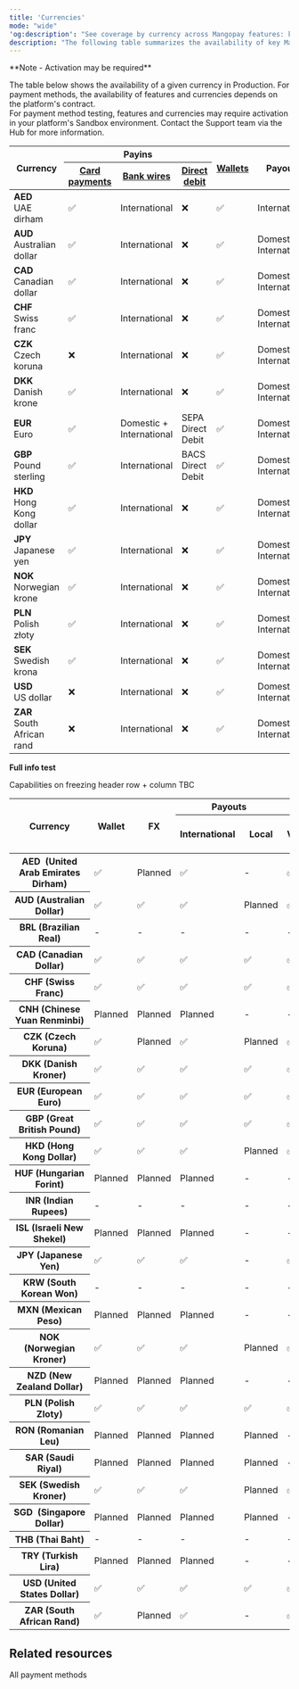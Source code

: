 ```yaml
---
title: 'Currencies'  
mode: "wide"
'og:description': "See coverage by currency across Mangopay features: key payment methods, wallets, payouts, and more."  
description: "The following table summarizes the availability of key Mangopay features by currency."
--- 
```



<Note>  
**Note - Activation may be required** 
  
The table below shows the availability of a given currency in Production. For payment methods, the availability of features and currencies depends on the platform's contract.   
For payment method testing, features and currencies may require activation in your platform's Sandbox environment. Contact the Support team via the Hub for more information.  
</Note>

<table>
<thead>
  <tr>
    <th class="header" rowspan="2">Currency</th>
    <th class="header center-in-row bottom-border" colspan="3">Payins</th>
    <th class="header" rowspan="2"><a href="https://mangopay.com/docs/endpoints/wallets">Wallets</a></th>
    <th class="header" rowspan="2">Payouts</th>
  </tr>
  <tr>
    <th class="header"><a href="https://mangopay.com/docs/endpoints/card">Card payments</a></th>
    <th class="header"><a href="https://mangopay.com/docs/endpoints/direct-bank-wires">Bank wires</a></th>
    <th class="header"><a href="https://mangopay.com/docs/concepts/payments/payment-methods/banking/direct-debit">Direct debit</a></th>
  </tr>
</thead>
  <tbody>
    <tr>
      <td class="content"><strong>AED<br/></strong>UAE dirham</td>
      <td class="content">✅</td>
      <td class="content">International</td>
      <td class="content">❌</td>
      <td class="content">✅</td>
      <td class="content">International</td>
    </tr>
    <tr>
      <td class="content"><strong>AUD<br/></strong>Australian dollar</td>
      <td class="content">✅</td>
      <td class="content">International</td>
      <td class="content">❌</td>
      <td class="content">✅</td>
      <td class="content">Domestic + International</td>
    </tr>
    <tr>
      <td class="content"><strong>CAD<br/></strong>Canadian dollar</td>
      <td class="content">✅</td>
      <td class="content">International</td>
      <td class="content">❌</td>
      <td class="content">✅</td>
      <td class="content">Domestic + International</td>
    </tr>
    <tr>
      <td class="content"><strong>CHF<br/></strong>Swiss franc</td>
      <td class="content">✅</td>
      <td class="content">International</td>
      <td class="content">❌</td>
      <td class="content">✅</td>
      <td class="content">Domestic + International</td>
    </tr>
   <tr>
  <td class="content"><strong>CZK<br/></strong>Czech koruna</td>
  <td class="content">❌</td>
  <td class="content">International</td>
  <td class="content">❌</td>
  <td class="content">✅</td>
  <td class="content">Domestic + International</td>
</tr>
<tr>
  <td class="content"><strong>DKK<br/></strong>Danish krone</td>
  <td class="content">✅</td>
  <td class="content">International</td>
  <td class="content">❌</td>
  <td class="content">✅</td>
  <td class="content">Domestic + International</td>
</tr>
<tr>
  <td class="content"><strong>EUR<br/></strong>Euro</td>
  <td class="content">✅</td>
  <td class="content">Domestic + International</td>
  <td class="content">SEPA Direct Debit</td>
  <td class="content">✅</td>
  <td class="content">Domestic + International</td>
</tr>
<tr>
  <td class="content"><strong>GBP<br/></strong>Pound sterling</td>
  <td class="content">✅</td>
  <td class="content">International</td>
  <td class="content">BACS Direct Debit</td>
  <td class="content">✅</td>
  <td class="content">Domestic + International</td>
</tr>
<tr>
  <td class="content"><strong>HKD<br/></strong>Hong Kong dollar</td>
  <td class="content">✅</td>
  <td class="content">International</td>
  <td class="content">❌</td>
  <td class="content">✅</td>
  <td class="content">Domestic + International</td>
</tr>
<tr>
  <td class="content"><strong>JPY<br/></strong>Japanese yen</td>
  <td class="content">✅</td>
  <td class="content">International</td>
  <td class="content">❌</td>
  <td class="content">✅</td>
  <td class="content">Domestic + International</td>
</tr>
<tr>
  <td class="content"><strong>NOK<br/></strong>Norwegian krone</td>
  <td class="content">✅</td>
  <td class="content">International</td>
  <td class="content">❌</td>
  <td class="content">✅</td>
  <td class="content">Domestic + International</td>
</tr>
<tr>
  <td class="content"><strong>PLN<br/></strong>Polish złoty</td>
  <td class="content">✅</td>
  <td class="content">International</td>
  <td class="content">❌</td>
  <td class="content">✅</td>
  <td class="content">Domestic + International</td>
</tr>
<tr>
  <td class="content"><strong>SEK<br/></strong>Swedish krona</td>
  <td class="content">✅</td>
  <td class="content">International</td>
  <td class="content">❌</td>
  <td class="content">✅</td>
  <td class="content">Domestic + International</td>
</tr>
<tr>
  <td class="content"><strong>USD<br/></strong>US dollar</td>
  <td class="content">❌</td>
  <td class="content">International</td>
  <td class="content">❌</td>
  <td class="content">✅</td>
  <td class="content">Domestic + International</td>
</tr>
<tr>
  <td class="content"><strong>ZAR<br/></strong>South African rand</td>
  <td class="content">❌</td>
  <td class="content">International</td>
  <td class="content">❌</td>
  <td class="content">✅</td>
  <td class="content">Domestic + International</td>
</tr>
  </tbody>
</table>

**Full info test**

Capabilities on freezing header row + column TBC

<table id="currenciesTable">
<thead>
  <tr>
    <th class="header" rowspan="2">Currency</th>
    <th class="header" rowspan="2">Wallet</th>
    <th class="header" rowspan="2">FX</th>
    <th class="header" colspan="2">Payouts</th>
    <th class="header" colspan="5">Card pay-ins</th>
    <th class="header" colspan="4">Banking pay-ins</th>
    <th class="header" colspan="10">Other pay-ins</th>
  </tr>
  <tr>
    <th class="header">International</th>
    <th class="header">Local</th>
    <th class="header">Visa</th>
    <th class="header">Mastercard</th>
    <th class="header">Cartes Bancaires</th>
    <th class="header">AMEX</th>
    <th class="header">Maestro</th>
    <th class="header">Bank wire - International</th>
    <th class="header">Bank wire - Local</th>
    <th class="header">Virtual IBANs </th>
    <th class="header">Direct debit</th>
    <th class="header">Apple Pay</th>
    <th class="header">BLIK</th>
    <th class="header">Giropay</th>
    <th class="header">Google Pay</th>
    <th class="header">iDEAL</th>
    <th class="header">Klarna</th>
    <th class="header">MB WAY</th>
    <th class="header">Multibanco</th>
    <th class="header">PayPal</th>
    <th class="header">Satispay</th>
  </tr>
</thead>
<tbody>
  <tr>
    <th class="header">AED&nbsp;&nbsp;(United Arab Emirates Dirham)</th>
    <td class="content">✅</td>
    <td class="content">Planned</td>
    <td class="content">✅</td>
    <td class="content">-</td>
    <td class="content">✅</td>
    <td class="content">✅</td>
    <td class="content">✅</td>
    <td class="content">-</td>
    <td class="content">-</td>
    <td class="content">✅</td>
    <td class="content">-</td>
    <td class="content">-</td>
    <td class="content">-</td>
    <td class="content">✅</td>
    <td class="content">-</td>
    <td class="content">-</td>
    <td class="content">✅</td>
    <td class="content">-</td>
    <td class="content">-</td>
    <td class="content">-</td>
    <td class="content">-</td>
    <td class="content">-</td>
    <td class="content">-</td>
  </tr>
  <tr>
    <th class="header">AUD (Australian Dollar)</th>
    <td class="content">✅</td>
    <td class="content">✅</td>
    <td class="content">✅</td>
    <td class="content">Planned</td>
    <td class="content">✅</td>
    <td class="content">✅</td>
    <td class="content">✅</td>
    <td class="content">✅</td>
    <td class="content">-</td>
    <td class="content">✅</td>
    <td class="content">-</td>
    <td class="content">-</td>
    <td class="content">-</td>
    <td class="content">✅</td>
    <td class="content">-</td>
    <td class="content">-</td>
    <td class="content">✅</td>
    <td class="content">-</td>
    <td class="content">-</td>
    <td class="content">-</td>
    <td class="content">-</td>
    <td class="content">-</td>
    <td class="content">-</td>
  </tr>
  <tr>
    <th class="header">BRL (Brazilian Real)</th>
    <td class="content">-</td>
    <td class="content">-</td>
    <td class="content">-</td>
    <td class="content">-</td>
    <td class="content">-</td>
    <td class="content">-</td>
    <td class="content">-</td>
    <td class="content">-</td>
    <td class="content">-</td>
    <td class="content">-</td>
    <td class="content">-</td>
    <td class="content">-</td>
    <td class="content">-</td>
    <td class="content">-</td>
    <td class="content">-</td>
    <td class="content">-</td>
    <td class="content">-</td>
    <td class="content">-</td>
    <td class="content">-</td>
    <td class="content">-</td>
    <td class="content">-</td>
    <td class="content">-</td>
    <td class="content">-</td>
  </tr>
  <tr>
    <th class="header">CAD (Canadian Dollar)</th>
    <td class="content">✅</td>
    <td class="content">✅</td>
    <td class="content">✅</td>
    <td class="content">✅</td>
    <td class="content">✅</td>
    <td class="content">✅</td>
    <td class="content">✅</td>
    <td class="content">✅</td>
    <td class="content">-</td>
    <td class="content">✅</td>
    <td class="content">Planned</td>
    <td class="content">Planned</td>
    <td class="content">-</td>
    <td class="content">✅</td>
    <td class="content">-</td>
    <td class="content">-</td>
    <td class="content">✅</td>
    <td class="content">-</td>
    <td class="content">-</td>
    <td class="content">-</td>
    <td class="content">-</td>
    <td class="content">-</td>
    <td class="content">-</td>
  </tr>
  <tr>
    <th class="header">CHF (Swiss Franc)</th>
    <td class="content">✅</td>
    <td class="content">✅</td>
    <td class="content">✅</td>
    <td class="content">✅</td>
    <td class="content">✅</td>
    <td class="content">✅</td>
    <td class="content">✅</td>
    <td class="content">✅</td>
    <td class="content">-</td>
    <td class="content">✅</td>
    <td class="content">-</td>
    <td class="content">-</td>
    <td class="content">-</td>
    <td class="content">✅</td>
    <td class="content">-</td>
    <td class="content">-</td>
    <td class="content">✅</td>
    <td class="content">-</td>
    <td class="content">✅</td>
    <td class="content">-</td>
    <td class="content">-</td>
    <td class="content">✅</td>
    <td class="content">-</td>
  </tr>
  <tr>
    <th class="header">CNH (Chinese Yuan Renminbi)</th>
    <td class="content">Planned</td>
    <td class="content">Planned</td>
    <td class="content">Planned</td>
    <td class="content">-</td>
    <td class="content">-</td>
    <td class="content">-</td>
    <td class="content">-</td>
    <td class="content">-</td>
    <td class="content">-</td>
    <td class="content">Planned</td>
    <td class="content">-</td>
    <td class="content">-</td>
    <td class="content">-</td>
    <td class="content">-</td>
    <td class="content">-</td>
    <td class="content">-</td>
    <td class="content">-</td>
    <td class="content">-</td>
    <td class="content">-</td>
    <td class="content">-</td>
    <td class="content">-</td>
    <td class="content">-</td>
    <td class="content">-</td>
  </tr>
  <tr>
    <th class="header">CZK (Czech Koruna)</th>
    <td class="content">✅</td>
    <td class="content">Planned</td>
    <td class="content">✅</td>
    <td class="content">Planned</td>
    <td class="content">✅</td>
    <td class="content">-</td>
    <td class="content">-</td>
    <td class="content">-</td>
    <td class="content">-</td>
    <td class="content">✅</td>
    <td class="content">-</td>
    <td class="content">-</td>
    <td class="content">-</td>
    <td class="content">-</td>
    <td class="content">-</td>
    <td class="content">-</td>
    <td class="content">-</td>
    <td class="content">-</td>
    <td class="content">-</td>
    <td class="content">-</td>
    <td class="content">-</td>
    <td class="content">-</td>
    <td class="content">-</td>
  </tr>
  <tr>
    <th class="header">DKK (Danish Kroner)</th>
    <td class="content">✅</td>
    <td class="content">✅</td>
    <td class="content">✅</td>
    <td class="content">✅</td>
    <td class="content">✅</td>
    <td class="content">✅</td>
    <td class="content">✅</td>
    <td class="content">✅</td>
    <td class="content">-</td>
    <td class="content">✅</td>
    <td class="content">Planned</td>
    <td class="content">Planned</td>
    <td class="content">-</td>
    <td class="content">✅</td>
    <td class="content">-</td>
    <td class="content">-</td>
    <td class="content">✅</td>
    <td class="content">-</td>
    <td class="content">✅</td>
    <td class="content">-</td>
    <td class="content">-</td>
    <td class="content">-</td>
    <td class="content">-</td>
  </tr>
  <tr>
    <th class="header">EUR (European Euro)</th>
    <td class="content">✅</td>
    <td class="content">✅</td>
    <td class="content">✅</td>
    <td class="content">✅</td>
    <td class="content">✅</td>
    <td class="content">✅</td>
    <td class="content">✅</td>
    <td class="content">✅</td>
    <td class="content">✅</td>
    <td class="content">✅</td>
    <td class="content">✅</td>
    <td class="content">✅</td>
    <td class="content">✅</td>
    <td class="content">✅</td>
    <td class="content">-</td>
    <td class="content">✅</td>
    <td class="content">✅</td>
    <td class="content">✅</td>
    <td class="content">✅</td>
    <td class="content">✅</td>
    <td class="content">✅</td>
    <td class="content">✅</td>
    <td class="content">✅</td>
  </tr>
  <tr>
    <th class="header">GBP (Great British Pound)</th>
    <td class="content">✅</td>
    <td class="content">✅</td>
    <td class="content">✅</td>
    <td class="content">✅</td>
    <td class="content">✅</td>
    <td class="content">✅</td>
    <td class="content">✅</td>
    <td class="content">✅</td>
    <td class="content">-</td>
    <td class="content">✅</td>
    <td class="content">✅</td>
    <td class="content">Planned</td>
    <td class="content">✅</td>
    <td class="content">✅</td>
    <td class="content">-</td>
    <td class="content">-</td>
    <td class="content">✅</td>
    <td class="content">-</td>
    <td class="content">✅</td>
    <td class="content">-</td>
    <td class="content">-</td>
    <td class="content">✅</td>
    <td class="content">-</td>
  </tr>
  <tr>
    <th class="header">HKD (Hong Kong Dollar)</th>
    <td class="content">✅</td>
    <td class="content">✅</td>
    <td class="content">✅</td>
    <td class="content">Planned</td>
    <td class="content">✅</td>
    <td class="content">✅</td>
    <td class="content">✅</td>
    <td class="content">✅</td>
    <td class="content">-</td>
    <td class="content">✅</td>
    <td class="content">-</td>
    <td class="content">-</td>
    <td class="content">-</td>
    <td class="content">✅</td>
    <td class="content">-</td>
    <td class="content">-</td>
    <td class="content">✅</td>
    <td class="content">-</td>
    <td class="content">-</td>
    <td class="content">-</td>
    <td class="content">-</td>
    <td class="content">-</td>
    <td class="content">-</td>
  </tr>
  <tr>
    <th class="header">HUF (Hungarian Forint)</th>
    <td class="content">Planned</td>
    <td class="content">Planned</td>
    <td class="content">Planned</td>
    <td class="content">-</td>
    <td class="content">-</td>
    <td class="content">-</td>
    <td class="content">-</td>
    <td class="content">-</td>
    <td class="content">-</td>
    <td class="content">Planned</td>
    <td class="content">-</td>
    <td class="content">-</td>
    <td class="content">-</td>
    <td class="content">-</td>
    <td class="content">-</td>
    <td class="content">-</td>
    <td class="content">-</td>
    <td class="content">-</td>
    <td class="content">-</td>
    <td class="content">-</td>
    <td class="content">-</td>
    <td class="content">-</td>
    <td class="content">-</td>
  </tr>
  <tr>
    <th class="header">INR (Indian Rupees) </th>
    <td class="content">-</td>
    <td class="content">-</td>
    <td class="content">-</td>
    <td class="content">-</td>
    <td class="content">-</td>
    <td class="content">-</td>
    <td class="content">-</td>
    <td class="content">-</td>
    <td class="content">-</td>
    <td class="content">-</td>
    <td class="content">-</td>
    <td class="content">-</td>
    <td class="content">-</td>
    <td class="content">-</td>
    <td class="content">-</td>
    <td class="content">-</td>
    <td class="content">-</td>
    <td class="content">-</td>
    <td class="content">-</td>
    <td class="content">-</td>
    <td class="content">-</td>
    <td class="content">-</td>
    <td class="content">-</td>
  </tr>
  <tr>
    <th class="header">ISL (Israeli New Shekel)</th>
    <td class="content">Planned</td>
    <td class="content">Planned</td>
    <td class="content">Planned</td>
    <td class="content">-</td>
    <td class="content">-</td>
    <td class="content">-</td>
    <td class="content">-</td>
    <td class="content">-</td>
    <td class="content">-</td>
    <td class="content">Planned</td>
    <td class="content">-</td>
    <td class="content">-</td>
    <td class="content">-</td>
    <td class="content">-</td>
    <td class="content">-</td>
    <td class="content">-</td>
    <td class="content">-</td>
    <td class="content">-</td>
    <td class="content">-</td>
    <td class="content">-</td>
    <td class="content">-</td>
    <td class="content">-</td>
    <td class="content">-</td>
  </tr>
  <tr>
    <th class="header">JPY (Japanese Yen)</th>
    <td class="content">✅</td>
    <td class="content">✅</td>
    <td class="content">✅</td>
    <td class="content">-</td>
    <td class="content">✅</td>
    <td class="content">✅</td>
    <td class="content">✅</td>
    <td class="content">✅</td>
    <td class="content">-</td>
    <td class="content">✅</td>
    <td class="content">-</td>
    <td class="content">-</td>
    <td class="content">-</td>
    <td class="content">✅</td>
    <td class="content">-</td>
    <td class="content">-</td>
    <td class="content">✅</td>
    <td class="content">-</td>
    <td class="content">-</td>
    <td class="content">-</td>
    <td class="content">-</td>
    <td class="content">-</td>
    <td class="content">-</td>
  </tr>
  <tr>
    <th class="header">KRW (South Korean Won)</th>
    <td class="content">-</td>
    <td class="content">-</td>
    <td class="content">-</td>
    <td class="content">-</td>
    <td class="content">-</td>
    <td class="content">-</td>
    <td class="content">-</td>
    <td class="content">-</td>
    <td class="content">-</td>
    <td class="content">-</td>
    <td class="content">-</td>
    <td class="content">-</td>
    <td class="content">-</td>
    <td class="content">-</td>
    <td class="content">-</td>
    <td class="content">-</td>
    <td class="content">-</td>
    <td class="content">-</td>
    <td class="content">-</td>
    <td class="content">-</td>
    <td class="content">-</td>
    <td class="content">-</td>
    <td class="content">-</td>
  </tr>
  <tr>
    <th class="header">MXN (Mexican Peso)</th>
    <td class="content">Planned</td>
    <td class="content">Planned</td>
    <td class="content">Planned</td>
    <td class="content">-</td>
    <td class="content">-</td>
    <td class="content">-</td>
    <td class="content">-</td>
    <td class="content">-</td>
    <td class="content">-</td>
    <td class="content">Planned</td>
    <td class="content">-</td>
    <td class="content">-</td>
    <td class="content">-</td>
    <td class="content">-</td>
    <td class="content">-</td>
    <td class="content">-</td>
    <td class="content">-</td>
    <td class="content">-</td>
    <td class="content">-</td>
    <td class="content">-</td>
    <td class="content">-</td>
    <td class="content">-</td>
    <td class="content">-</td>
  </tr>
  <tr>
    <th class="header">NOK (Norwegian Kroner)</th>
    <td class="content">✅</td>
    <td class="content">✅</td>
    <td class="content">✅</td>
    <td class="content">Planned</td>
    <td class="content">✅</td>
    <td class="content">✅</td>
    <td class="content">✅</td>
    <td class="content">✅</td>
    <td class="content">-</td>
    <td class="content">✅</td>
    <td class="content">-</td>
    <td class="content">-</td>
    <td class="content">-</td>
    <td class="content">✅</td>
    <td class="content">-</td>
    <td class="content">-</td>
    <td class="content">✅</td>
    <td class="content">-</td>
    <td class="content">-</td>
    <td class="content">-</td>
    <td class="content">-</td>
    <td class="content">-</td>
    <td class="content">-</td>
  </tr>
  <tr>
    <th class="header">NZD (New Zealand Dollar)</th>
    <td class="content">Planned</td>
    <td class="content">Planned</td>
    <td class="content">Planned</td>
    <td class="content">-</td>
    <td class="content">-</td>
    <td class="content">-</td>
    <td class="content">-</td>
    <td class="content">-</td>
    <td class="content">-</td>
    <td class="content">Planned</td>
    <td class="content">-</td>
    <td class="content">-</td>
    <td class="content">-</td>
    <td class="content">-</td>
    <td class="content">-</td>
    <td class="content">-</td>
    <td class="content">-</td>
    <td class="content">-</td>
    <td class="content">-</td>
    <td class="content">-</td>
    <td class="content">-</td>
    <td class="content">-</td>
    <td class="content">-</td>
  </tr>
  <tr>
    <th class="header">PLN (Polish Zloty)</th>
    <td class="content">✅</td>
    <td class="content">✅</td>
    <td class="content">✅</td>
    <td class="content">✅</td>
    <td class="content">✅</td>
    <td class="content">✅</td>
    <td class="content">✅</td>
    <td class="content">✅</td>
    <td class="content">-</td>
    <td class="content">✅</td>
    <td class="content">Planned</td>
    <td class="content">Planned</td>
    <td class="content">-</td>
    <td class="content">✅</td>
    <td class="content"> ✅</td>
    <td class="content">-</td>
    <td class="content">✅</td>
    <td class="content">-</td>
    <td class="content">✅</td>
    <td class="content">-</td>
    <td class="content">-</td>
    <td class="content">-</td>
    <td class="content">-</td>
  </tr>
  <tr>
    <th class="header">RON (Romanian Leu)</th>
    <td class="content">Planned</td>
    <td class="content">Planned</td>
    <td class="content">Planned</td>
    <td class="content">Planned</td>
    <td class="content">-</td>
    <td class="content">-</td>
    <td class="content">-</td>
    <td class="content">-</td>
    <td class="content">-</td>
    <td class="content">Planned</td>
    <td class="content">-</td>
    <td class="content">-</td>
    <td class="content">-</td>
    <td class="content">-</td>
    <td class="content">-</td>
    <td class="content">-</td>
    <td class="content">-</td>
    <td class="content">-</td>
    <td class="content">-</td>
    <td class="content">-</td>
    <td class="content">-</td>
    <td class="content">-</td>
    <td class="content">-</td>
  </tr>
  <tr>
    <th class="header">SAR (Saudi Riyal)</th>
    <td class="content">Planned</td>
    <td class="content">Planned</td>
    <td class="content">Planned</td>
    <td class="content">Planned</td>
    <td class="content">-</td>
    <td class="content">-</td>
    <td class="content">-</td>
    <td class="content">-</td>
    <td class="content">-</td>
    <td class="content">Planned</td>
    <td class="content">-</td>
    <td class="content">-</td>
    <td class="content">-</td>
    <td class="content">-</td>
    <td class="content">-</td>
    <td class="content">-</td>
    <td class="content">-</td>
    <td class="content">-</td>
    <td class="content">-</td>
    <td class="content">-</td>
    <td class="content">-</td>
    <td class="content">-</td>
    <td class="content">-</td>
  </tr>
  <tr>
    <th class="header">SEK (Swedish Kroner)</th>
    <td class="content">✅</td>
    <td class="content">✅</td>
    <td class="content">✅</td>
    <td class="content">Planned</td>
    <td class="content">✅</td>
    <td class="content">✅</td>
    <td class="content">✅</td>
    <td class="content">✅</td>
    <td class="content">-</td>
    <td class="content">✅</td>
    <td class="content">Planned</td>
    <td class="content">-</td>
    <td class="content">-</td>
    <td class="content">✅</td>
    <td class="content">-</td>
    <td class="content">-</td>
    <td class="content">✅</td>
    <td class="content">-</td>
    <td class="content">✅</td>
    <td class="content">-</td>
    <td class="content">-</td>
    <td class="content">-</td>
    <td class="content">-</td>
  </tr>
  <tr>
    <th class="header">SGD&nbsp;&nbsp;(Singapore Dollar)</th>
    <td class="content">Planned</td>
    <td class="content">Planned</td>
    <td class="content">Planned</td>
    <td class="content">Planned</td>
    <td class="content">-</td>
    <td class="content">-</td>
    <td class="content">-</td>
    <td class="content">-</td>
    <td class="content">-</td>
    <td class="content">Planned</td>
    <td class="content">-</td>
    <td class="content">-</td>
    <td class="content">-</td>
    <td class="content">-</td>
    <td class="content">-</td>
    <td class="content">-</td>
    <td class="content">-</td>
    <td class="content">-</td>
    <td class="content">-</td>
    <td class="content">-</td>
    <td class="content">-</td>
    <td class="content">-</td>
    <td class="content">-</td>
  </tr>
  <tr>
    <th class="header">THB (Thai Baht)</th>
    <td class="content">-</td>
    <td class="content">-</td>
    <td class="content">-</td>
    <td class="content">-</td>
    <td class="content">-</td>
    <td class="content">-</td>
    <td class="content">-</td>
    <td class="content">-</td>
    <td class="content">-</td>
    <td class="content">-</td>
    <td class="content">-</td>
    <td class="content">-</td>
    <td class="content">-</td>
    <td class="content">-</td>
    <td class="content">-</td>
    <td class="content">-</td>
    <td class="content">-</td>
    <td class="content">-</td>
    <td class="content">-</td>
    <td class="content">-</td>
    <td class="content">-</td>
    <td class="content">-</td>
    <td class="content">-</td>
  </tr>
  <tr>
    <th class="header">TRY (Turkish Lira)</th>
    <td class="content">Planned</td>
    <td class="content">Planned</td>
    <td class="content">Planned</td>
    <td class="content">-</td>
    <td class="content">-</td>
    <td class="content">-</td>
    <td class="content">-</td>
    <td class="content">-</td>
    <td class="content">-</td>
    <td class="content">Planned</td>
    <td class="content">-</td>
    <td class="content">-</td>
    <td class="content">-</td>
    <td class="content">-</td>
    <td class="content">-</td>
    <td class="content">-</td>
    <td class="content">-</td>
    <td class="content">-</td>
    <td class="content">-</td>
    <td class="content">-</td>
    <td class="content">-</td>
    <td class="content">-</td>
    <td class="content">-</td>
  </tr>
  <tr>
    <th class="header">USD (United States Dollar)</th>
    <td class="content">✅</td>
    <td class="content">✅</td>
    <td class="content">✅</td>
    <td class="content">✅</td>
    <td class="content">✅</td>
    <td class="content">✅</td>
    <td class="content">✅</td>
    <td class="content">✅</td>
    <td class="content">-</td>
    <td class="content">✅</td>
    <td class="content">Planned</td>
    <td class="content">Planned</td>
    <td class="content">-</td>
    <td class="content">✅</td>
    <td class="content">-</td>
    <td class="content">-</td>
    <td class="content">✅</td>
    <td class="content">-</td>
    <td class="content">-</td>
    <td class="content">-</td>
    <td class="content">-</td>
    <td class="content">✅</td>
    <td class="content">-</td>
  </tr>
  <tr>
    <th class="header">ZAR (South African Rand)</th>
    <td class="content">✅</td>
    <td class="content">Planned</td>
    <td class="content">✅</td>
    <td class="content">-</td>
    <td class="content">✅</td>
    <td class="content">-</td>
    <td class="content">-</td>
    <td class="content">-</td>
    <td class="content">-</td>
    <td class="content">✅</td>
    <td class="content">-</td>
    <td class="content">-</td>
    <td class="content">-</td>
    <td class="content">-</td>
    <td class="content">-</td>
    <td class="content">-</td>
    <td class="content">-</td>
    <td class="content">-</td>
    <td class="content">-</td>
    <td class="content">-</td>
    <td class="content">-</td>
    <td class="content">-</td>
    <td class="content">-</td>
  </tr>
</tbody>
</table>





## Related resources  

<Card title="Article">All payment methods</Card>